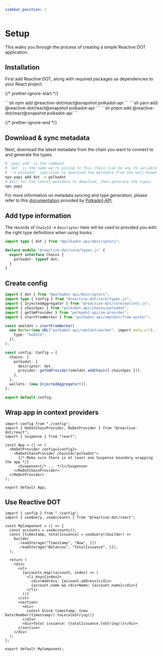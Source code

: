 ```yaml
---
sidebar_position: 1
---
```



# Setup

This walks you through the process of creating a simple Reactive DOT application.

## Installation

First add Reactive DOT, along with required packages as dependencies to your React project.

{/* prettier-ignore-start */}

<Tabs>
  <TabItem value="npm" label="npm" default>
    ```sh
    npm add @reactive-dot/react@snapshot polkadot-api
    ```
  </TabItem>
  <TabItem value="yarn" label="yarn">
    ```sh
    yarn add @reactive-dot/react@snapshot polkadot-api
    ```
  </TabItem>
    <TabItem value="pnpm" label="pnpm">
    ```sh
    pnpm add @reactive-dot/react@snapshot polkadot-api
    ```
  </TabItem>
</Tabs>

{/* prettier-ignore-end */}

## Download & sync metadata

Next, download the latest metadata from the chain you want to connect to and generate the types.

```sh
# `papi add` is the command
# `dot` is the name we're giving to this chain (can be any JS variable name)
# `-n polkadot` specifies to download the metadata from the well-known chain polkadot
npx papi add dot -n polkadot
# Wait for the latest metadata to download, then generate the types:
npx papi
```

For more information on metadata syncing and type generation, please refer to this [documentation](https://polkadot-api.github.io/polkadot-api-docs/codegen) provided by [Polkadot-API](https://polkadot-api.github.io/polkadot-api-docs).

## Add type information

The records of `ChainId` -> `Descriptor` here will be used to provided you with the right type definitions when using hooks.

```ts title="redot.d.ts"
import type { dot } from "@polkadot-api/descriptors";

declare module "@reactive-dot/core/types.js" {
  export interface Chains {
    polkadot: typeof dot;
  }
}
```

## Create config

```ts title="config.ts"
import { dot } from "@polkadot-api/descriptors";
import type { Config } from "@reactive-dot/core/types.js";
import { InjectedAggregator } from "@reactive-dot/core/wallets.js";
import { chainSpec } from "polkadot-api/chains/polkadot";
import { getSmProvider } from "polkadot-api/sm-provider";
import { startFromWorker } from "polkadot-api/smoldot/from-worker";

const smoldot = startFromWorker(
  new Worker(new URL("polkadot-api/smoldot/worker", import.meta.url), {
    type: "module",
  }),
);

const config: Config = {
  chains: {
    polkadot: {
      descriptor: dot,
      provider: getSmProvider(smoldot.addChain({ chainSpec })),
    },
  },
  wallets: [new InjectedAggregator()],
};

export default config;
```

## Wrap app in context providers

```tsx title="App.tsx"
import config from "./config";
import { ReDotChainProvider, ReDotProvider } from "@reactive-dot/react";
import { Suspense } from "react";

const App = () => (
  <ReDotProvider config={config}>
    <ReDotChainProvider chainId="polkadot">
      {/* Make sure there is at least one Suspense boundary wrapping the app */}
      <Suspense>{/* ... */}</Suspense>
    </ReDotChainProvider>
  </ReDotProvider>
);

export default App;
```

## Use Reactive DOT

```tsx title="MyComponent.tsx"
import { config } from "./config";
import { useQuery, useAccounts } from "@reactive-dot/react";

const MyComponent = () => {
  const accounts = useAccounts();
  const [timestamp, totalIssuance] = useQuery((builder) =>
    builder
      .readStorage("Timestamp", "Now", [])
      .readStorage("Balances", "TotalIssuance", []),
  );

  return (
    <div>
      <ul>
        {accounts.map((account, index) => (
          <li key={index}>
            <div>Address: {account.address}</div>
            {account.name && <div>Name: {account.name}</div>}
          </li>
        ))}
      </ul>
      <section>
        <div>
          Latest block timestamp: {new Date(Number(timestamp)).toLocaleString()}
        </div>
        <div>Total issuance: {totalIssuance.toString()}</div>
      </section>
    </div>
  );
};

export default MyComponent;
```
